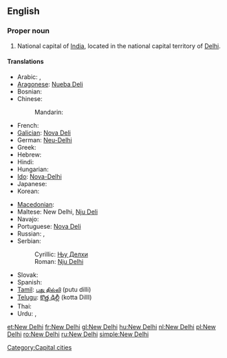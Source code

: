 {{wikipedia}}
==English==

===Proper noun===
{{en-proper noun|sg=[[new|New]] [[Delhi]]}}

# National capital of [[India]], located in the national capital territory of [[Delhi]].

====Translations====
{{trans-top|capital of India}}
* Arabic: {{t|ar|نيو دلهي|f|tr=niyū dilhii|sc=Arab}},  {{t|ar|دلهي الجديدة|f|tr=dilhii jadiida|sc=Arab}}
* [[Aragonese]]: [[Nueba Deli]]
* Bosnian: {{t-|bs|Nju Delhi|m}}
* Chinese:
*: Mandarin: {{t|zh|新德里|tr=Xīn Délǐ|sc=Hani}}
* French: {{t+|fr|New Delhi}}
* [[Galician]]: [[Nova Deli]]
* German: [[Neu-Delhi]] {{n}}
* Greek: {{t|el|Νέο Δελχί|sc=Grek}}
* Hebrew: {{t|he|ניו דלהי|tr=nyu delhi|sc=Hebr}}
* Hindi: {{t|hi|नई दिल्ली|m|tr=Naī Dillī|sc=Deva}}
* Hungarian: {{t+|hu|Újdelhi}}
* [[Ido]]: [[Nova-Delhi]]
* Japanese: {{t|ja|ニューデリー|tr=Nyū-Derī|sc=Jpan}}
* Korean: {{t|ko|뉴델리|tr=Nyudelli|sc=Kore}}
{{trans-mid}}
* [[Macedonian]]: {{t-|mk|Њу Делхи|n|tr=Nju Délhi|sc=Cyrl|xs=Macedonian}}
* Maltese: New Delhi, [[Nju Deli]]
* Navajo: {{tø|nv|Délii Ániidí}}
* Portuguese: [[Nova Deli]]
* Russian: {{t|ru|Нью-Дели|m|tr=N’ju-Déli|sc=Cyrl}} {{indeclinable}},  {{t|ru|Дели|m|tr=Déli|sc=Cyrl}} {{indeclinable}}
* Serbian:
*: Cyrillic: [[Њу Делхи#Serbian|Њу Делхи]] {{m}}
*: Roman: [[Nju Delhi#Serbian|Nju Delhi]] {{m}}
* Slovak: {{t-|sk|Dillí}}
* Spanish: {{t+|es|Nueva Delhi|f}}
* [[Tamil]]: [[புது தில்லி]] (putu dilli)
* [[Telugu]]: [[కొత్త ఢిల్లీ]] (kotta DillI)
* Thai: {{t|th|นิวเดลี|tr=Niw Dēlī|sc=Thai}}
* Urdu: {{t|ur|نئی دہلی|m|tr=Naʾī Dehlī|sc=ur-Arab}},  {{t|ur|نئی دلی|m|tr=Naʾī Dillī|sc=ur-Arab}}
{{trans-bottom}}

[[Category:Capital cities]]

[[et:New Delhi]]
[[fr:New Delhi]]
[[gl:New Delhi]]
[[hu:New Delhi]]
[[nl:New Delhi]]
[[pl:New Delhi]]
[[ro:New Delhi]]
[[ru:New Delhi]]
[[simple:New Delhi]]
